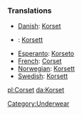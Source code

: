 ===Translations===
* [[Danish]]: [[Korset]]
* {{de}}: [[Korsett]]
* [[Esperanto]]: [[Korseto]]
* [[French]]: [[Corset]]
* [[Norwegian]]: [[Korsett]]
* [[Swedish]]: [[Korsett]]

[[pl:Corset]]
[[da:Korset]]

[[Category:Underwear]]